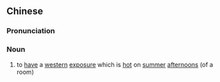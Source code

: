 ==Chinese==
{{zh-forms|s=西晒}}

===Pronunciation===
{{zh-pron
|m=xīshài
|c=sai1 saai3
|cat=v
}}

===Noun===
{{zh-noun}}

# to [[have]] a [[western]] [[exposure]] which is [[hot]] on [[summer]] [[afternoon]]s (of a room)